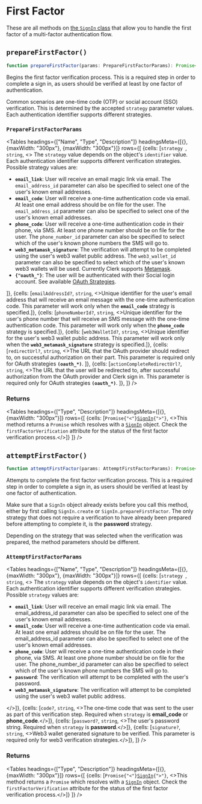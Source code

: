 
# First Factor

These are all methods on [the `SignIn` class](/reference-js/sign-in/sign-in) that allow you to handle the first factor of a multi-factor authentication flow.


## `prepareFirstFactor()`

```typescript
function prepareFirstFactor(params: PrepareFirstFactorParams): Promise<SignIn>;
```

Begins the first factor verification process. This is a required step in order to complete a sign in, as users should be verified at least by one factor of authentication.

Common scenarios are one-time code (OTP) or social account (SSO) verification. This is determined by the accepted `strategy` parameter values. Each authentication identifier supports different strategies.

### `PrepareFirstFactorParams`


<Tables
  headings={["Name", "Type", "Description"]}
  headingsMeta={[{}, {maxWidth: "300px"}, {maxWidth: "300px"}]}
  rows={[
 {cells: [<code>strategy </code>, <code>string</code>, <>
 The <code>strategy</code> value depends on the object's <code>identifier</code> value. Each authentication identifier supports different verification strategies. Possible strategy values are:
 <ul> 
<li><strong><code>email_link</code></strong>: User will receive an email magic link via email. The <code>email_address_id</code> parameter can also be specified to select one of the user's known email addresses.</li>
<li><strong><code>email_code</code></strong>: User will receive a one-time authentication code via email. At least one email address should be on file for the user. The <code>email_address_id</code> parameter can also be specified to select one of the user's known email addresses.</li>
<li><strong><code>phone_code</code></strong>: User will receive a one-time authentication code in their phone, via SMS. At least one phone number should be on file for the user. The <code>phone_number_id</code> parameter can also be specified to select which of the user's known phone numbers the SMS will go to.</li>
<li><strong><code>web3_metamask_signature</code></strong>: The verification will attempt to be completed using the user's web3 wallet public address. The <code>web3_wallet_id</code> parameter can also be specified to select which of the user's known web3 wallets will be used. Currently Clerk supports <a href="https://metamask.io/">Metamask</a >.</li>
<li><strong><code>{"oauth_<provider>"}</code></strong>: The user will be authenticated with their Social login account. See available <a href="https://clerk.com/docs/reference/clerkjs/signin#oauth-strategies">OAuth Strategies</a>.</li>
 </ul>
 </>]},
{cells: [<code>emailAddressId?</code>, <code>string</code>, <>Unique identifier for the user's email address that will receive an email message with the one-time authentication code. This parameter will work only when the <strong><code>email_code</code></strong> strategy is specified.</>]},
{cells: [<code>phoneNumberId?</code>, <code>string</code>, <>Unique identifier for the user's phone number that will receive an SMS message with the one-time authentication code. This parameter will work only when the <strong><code>phone_code</code></strong> strategy is specified.</>]},
{cells: [<code>web3WalletId?</code>, <code>string</code>, <>Unique identifier for the user's web3 wallet public address. This parameter will work only when the <strong><code>web3_metamask_signature</code></strong> strategy is specified.</>]},
{cells: [<code>redirectUrl?</code>, <code>string</code>, <>The URL that the OAuth provider should redirect to, on successful authorization on their part. This parameter is required only for OAuth strategies <strong><code>(oauth_*)</code></strong>. </>]},
{cells: [<code>actionCompleteRedirectUrl?</code>, <code>string</code>, <>The URL that the user will be redirected to, after successful authorization from the OAuth provider and Clerk sign in. This parameter is required only for OAuth strategies <strong><code>(oauth_*)</code></strong>. </>]},
 ]}
/>


### Returns

<Tables
  headings={["Type", "Description"]}
  headingsMeta={[{}, {maxWidth: "300px"}]}
  rows={[
 {cells: [<code>Promise{"<"}<a href="/reference-js/sign-in/sign-in">SignIn</a>{">"}</code>, <>This method returns a <code>Promise</code> which resolves with a <code><a href="/reference-js/sign-in/sign-in">SignIn</a></code> object. Check the <code>firstFactorVerification</code> attribute for the status of the first factor verification process.</>]}
    ]}
/>

## `attemptFirstFactor()`

```typescript
function attemptFirstFactor(params: AttemptFirstFactorParams): Promise<SignIn>;
```

Attempts to complete the first factor verification process. This is a required step in order to complete a sign in, as users should be verified at least by one factor of authentication.

Make sure that a `SignIn` object already exists before you call this method, either by first calling `SignIn.create` or `SignIn.prepareFirstFactor`. The only strategy that does not require a verification to have already been prepared before attempting to complete it, is the **password** strategy.

Depending on the strategy that was selected when the verification was prepared, the method parameters should be different.

### `AttemptFirstFactorParams`


<Tables
  headings={["Name", "Type", "Description"]}
  headingsMeta={[{}, {maxWidth: "300px"}, {maxWidth: "300px"}]}
  rows={[
    {cells: [<code>strategy </code>, <code>string</code>, <>
    The <code>strategy</code> value depends on the object's <code>identifier</code> value. Each authentication identifier supports different verification strategies. Possible <code>strategy</code> values are:
    <ul>
    <li><strong><code>email_link</code></strong>: User will receive an email magic link via email. The email_address_id parameter can also be specified to select one of the user's known email addresses.</li>
    <li><strong><code>email_code</code></strong>: User will receive a one-time authentication code via email. At least one email address should be on file for the user. The email_address_id parameter can also be specified to select one of the user's known email addresses.</li>
    <li><strong><code>phone_code</code></strong>: User will receive a one-time authentication code in their phone, via SMS. At least one phone number should be on file for the user. The phone_number_id parameter can also be specified to select which of the user's known phone numbers the SMS will go to.</li>
    <li><strong><code>password</code></strong>: The verification will attempt to be completed with the user's password.</li>
    <li><strong><code>web3_metamask_signature</code></strong>: The verification will attempt to be completed using the user's web3 wallet public address.</li>
    </ul>
    </>]},
    {cells: [<code>code?</code>, <code>string</code>, <>The one-time code that was sent to the user as part of this verification step. Required when <code>strategy</code> is **email_code** or **phone_code**.</>]},
    {cells: [<code>password?</code>, <code>string</code>, <>The user's password string. Required when <code>strategy</code> is **password**.</>]},
    {cells: [<code>signature?</code>, <code>string</code>, <>Web3 wallet generated signature to be verified. This parameter is required only for web3 verification strategies.</>]},
  ]}
/>

### Returns

<Tables
    headings={["Type", "Description"]}
    headingsMeta={[{}, {maxWidth: "300px"}]}
    rows={[
     {cells: [<code>Promise{"<"}<a href="/reference-js/sign-in/sign-in">SignIn</a>{">"}</code>, <>This method returns a <code>Promise</code> which resolves with a <code><a href="/reference-js/sign-in/sign-in">SignIn</a></code> object. Check the <code>firstFactorVerification</code> attribute for the status of the first factor verification process.</>]}
        ]}
/>
